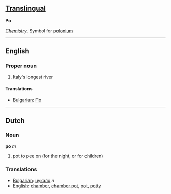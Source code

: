 == [[Translingual]] ==
'''Po'''

''[[Chemistry]]''. Symbol for [[polonium]]
----
==English==
===Proper noun===

# Italy's longest river

====Translations====

*[[Bulgarian]]: [[По]]

----
==Dutch==
===Noun===

'''po''' ''m''

# pot to pee on (for the night, or for children)

===Translations===
*[[Bulgarian]]: [[цукало]] ''n''
*[[English]]: [[chamber]], [[chamber pot]], [[pot]], [[potty]]